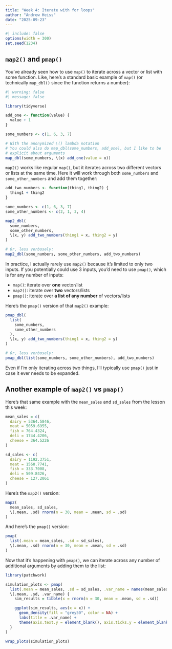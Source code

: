 ```yaml
---
title: "Week 4: Iterate with for loops"
author: "Andrew Heiss"
date: "2025-09-23"
---
```


```r
#| include: false
options(width = 300)
set.seed(1234)
```

## `map2()` and `pmap()`

You've already seen how to use `map()` to iterate across a vector or list with some function. Like, here's a standard basic example of `map()` (or technically `map_dbl()` since the function returns a number):

```r
#| warning: false
#| message: false

library(tidyverse)

add_one <- function(value) {
  value + 1
}

some_numbers <- c(1, 6, 3, 7)

# With the anonymized \() lambda notation
# You could also do map_dbl(some_numbers, add_one), but I like to be 
# explicit about arguments
map_dbl(some_numbers, \(x) add_one(value = x))
```

`map2()` works like regular `map()`, but it iterates across two different vectors or lists at the same time. Here it will work through both `some_numbers` and `some_other_numbers` and add them together:

```r
add_two_numbers <- function(thing1, thing2) {
  thing1 + thing2
}

some_numbers <- c(1, 6, 3, 7)
some_other_numbers <- c(2, 1, 3, 4)

map2_dbl(
  some_numbers,
  some_other_numbers,
  \(x, y) add_two_numbers(thing1 = x, thing2 = y)
)

# Or, less verbosely:
map2_dbl(some_numbers, some_other_numbers, add_two_numbers)
```

In practice, I actually rarely use `map2()` because it's limited to only two inputs. If you potentially could use 3 inputs, you'd need to use `pmap()`, which is for any number of inputs:

- `map()`: iterate over **one** vector/list
- `map2()`: iterate over **two** vectors/lists
- `pmap()`: iterate over **a list of any number** of vectors/lists

Here's the `pmap()` version of that `map2()` example:

```r
pmap_dbl(
  list(
    some_numbers,
    some_other_numbers
  ),
  \(x, y) add_two_numbers(thing1 = x, thing2 = y)
)

# Or, less verbosely:
pmap_dbl(list(some_numbers, some_other_numbers), add_two_numbers)
```

Even if I'm only iterating across two things, I'll typically use `pmap()` just in case it ever needs to be expanded.

## Another example of `map2()` vs `pmap()`

Here's that same example with the `mean_sales` and `sd_sales` from the lesson this week:

```r
mean_sales = c(
  dairy = 5364.5846,
  meat = 5059.6955,
  fish = 764.4324,
  deli = 1744.4206,
  cheese = 364.5226
)

sd_sales <- c(
  dairy = 1192.3751,
  meat = 1560.7741,
  fish = 333.7008,
  deli = 509.8426,
  cheese = 127.2061
)
```

Here's the `map2()` version:

```r
map2(
  mean_sales, sd_sales, 
  \(.mean, .sd) rnorm(n = 30, mean = .mean, sd = .sd)
)
```

And here's the `pmap()` version:

```r
pmap(
  list(.mean = mean_sales, .sd = sd_sales),
  \(.mean, .sd) rnorm(n = 30, mean = .mean, sd = .sd)
)
```

Now that it's happening with `pmap()`, we can iterate across any number of additional arguments by adding them to the list:

```r
library(patchwork)

simulation_plots <- pmap(
  list(.mean = mean_sales, .sd = sd_sales, .var_name = names(mean_sales)),
  \(.mean, .sd, .var_name) {
    sim_results = tibble(x = rnorm(n = 30, mean = .mean, sd = .sd))

    ggplot(sim_results, aes(x = x)) +
      geom_density(fill = "grey50", color = NA) +
      labs(title = .var_name) +
      theme(axis.text.y = element_blank(), axis.ticks.y = element_blank())
  }
)

wrap_plots(simulation_plots)
```

